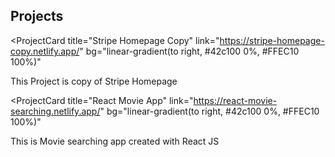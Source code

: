 ## Projects

<ProjectCard
  title="Stripe Homepage Copy"
  link="https://stripe-homepage-copy.netlify.app/"
  bg="linear-gradient(to right, #42c100 0%, #FFEC10 100%)"
>
  This Project is copy of Stripe Homepage
</ProjectCard>

<ProjectCard
  title="React Movie App"
  link="https://react-movie-searching.netlify.app/"
  bg="linear-gradient(to right, #42c100 0%, #FFEC10 100%)"
>
  This is Movie searching app created with React JS
</ProjectCard>
